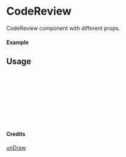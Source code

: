 
<Meta of={CodeReview} title="unDraw/CodeReview" />

# CodeReview

CodeReview component with different props.

#### Example

<Canvas of={CodeReview.Primary} />

## Usage

```ts
import { CodeReview } from "yadl-ui";

const Example = () => {
  return (
      <CodeReview />
  );
};

export default Example;
```

#### Credits
[unDraw](https://undraw.co/illustrations)
